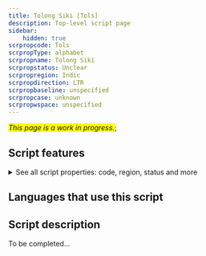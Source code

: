 ```yaml
---
title: Tolong Siki [Tols]
description: Top-level script page
sidebar:
    hidden: true
scrpropcode: Tols
scrpropType: alphabet
scrpropname: Tolong Siki
scrpropstatus: Unclear
scrpropregion: Indic
scrpropdirection: LTR
scrpropbaseline: unspecified
scrpropcase: unknown
scrpropwspace: unspecified
---
```


<span style='background-color:yellow'>_This page is a work in progress._</span>;


## Script features

<details>
<summary> See all script properties: code, region, status and more</summary>
<ScriptInfo />
</details>

## Languages that use this script

<WsList script='Tols' wsMax='5' />

## Script description

To be completed...

